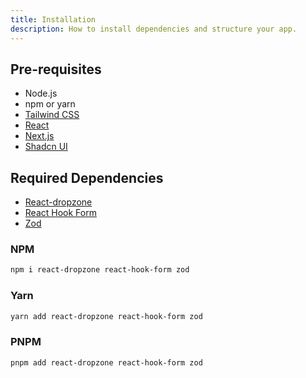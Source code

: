 ```yaml
---
title: Installation
description: How to install dependencies and structure your app.
---
```


## Pre-requisites

- Node.js
- npm or yarn
- [Tailwind CSS](https://tailwindcss.com/)
- [React](https://reactjs.org/)
- [Next.js](https://nextjs.org/)
- [Shadcn UI](https://ui.shadcn.com/)

## Required Dependencies

- [React-dropzone](https://react-dropzone.js.org/)
- [React Hook Form](https://react-hook-form.com/)
- [Zod](https://zod.com)

### NPM

```bash
npm i react-dropzone react-hook-form zod
```

### Yarn

```bash
yarn add react-dropzone react-hook-form zod
```

### PNPM

```bash
pnpm add react-dropzone react-hook-form zod
```

